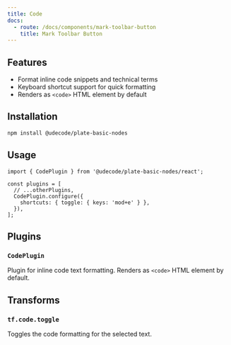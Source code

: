 ```yaml
---
title: Code
docs:
  - route: /docs/components/mark-toolbar-button
    title: Mark Toolbar Button
---
```


<ComponentPreview name="basic-marks-demo" />

<PackageInfo>

## Features

- Format inline code snippets and technical terms
- Keyboard shortcut support for quick formatting
- Renders as `<code>` HTML element by default

</PackageInfo>

## Installation

```bash
npm install @udecode/plate-basic-nodes
```

## Usage

```tsx
import { CodePlugin } from '@udecode/plate-basic-nodes/react';

const plugins = [
  // ...otherPlugins,
  CodePlugin.configure({
    shortcuts: { toggle: { keys: 'mod+e' } },
  }),
];
```

## Plugins

### `CodePlugin`

Plugin for inline code text formatting. Renders as `<code>` HTML element by default.

## Transforms

### `tf.code.toggle`

Toggles the code formatting for the selected text. 